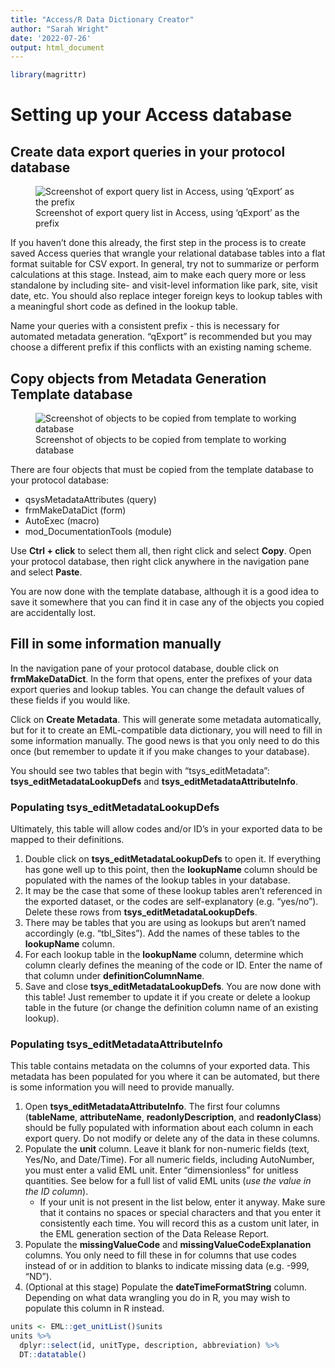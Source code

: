 ```yaml
---
title: "Access/R Data Dictionary Creator"
author: "Sarah Wright"
date: '2022-07-26'
output: html_document
---
```

```r
library(magrittr)
```
# Setting up your Access database

## Create data export queries in your protocol database

![Screenshot of export query list in Access, using 'qExport' as the prefix](instructionFigures/ExportQueries.PNG)

If you haven't done this already, the first step in the process is to create saved Access queries that wrangle your relational database tables into a flat format suitable for CSV export. In general, try not to summarize or perform calculations at this stage. Instead, aim to make each query more or less standalone by including site- and visit-level information like park, site, visit date, etc. You should also replace integer foreign keys to lookup tables with a meaningful short code as defined in the lookup table.

Name your queries with a consistent prefix - this is necessary for automated metadata generation. "qExport" is recommended but you may choose a different prefix if this conflicts with an existing naming scheme.

## Copy objects from Metadata Generation Template database

![Screenshot of objects to be copied from template to working database](instructionFigures/CopyObjects.PNG)

There are four objects that must be copied from the template database to your protocol database:

  - qsysMetadataAttributes (query)
  - frmMakeDataDict (form)
  - AutoExec (macro)
  - mod_DocumentationTools (module)
  
Use **Ctrl + click** to select them all, then right click and select **Copy**. Open your protocol database, then right click anywhere in the navigation pane and select **Paste**.

You are now done with the template database, although it is a good idea to save it somewhere that you can find it in case any of the objects you copied are accidentally lost.

## Fill in some information manually

In the navigation pane of your protocol database, double click on **frmMakeDataDict**. In the form that opens, enter the prefixes of your data export queries and lookup tables. You can change the default values of these fields if you would like.

Click on **Create Metadata**. This will generate some metadata automatically, but for it to create an EML-compatible data dictionary, you will need to fill in some information manually. The good news is that you only need to do this once (but remember to update it if you make changes to your database).

You should see two tables that begin with "tsys_editMetadata": **tsys_editMetadataLookupDefs** and **tsys_editMetadataAttributeInfo**.

### Populating tsys_editMetadataLookupDefs

Ultimately, this table will allow codes and/or ID's in your exported data to be mapped to their definitions.

  1. Double click on **tsys_editMetadataLookupDefs** to open it. If everything has gone well up to this point, then the **lookupName** column should be populated with the names of the lookup tables in your database. 
  2. It may be the case that some of these lookup tables aren't referenced in the exported dataset, or the codes are self-explanatory (e.g. "yes/no"). Delete these rows from **tsys_editMetadataLookupDefs**.
  3. There may be tables that you are using as lookups but aren't named accordingly (e.g. "tbl_Sites"). Add the names of these tables to the **lookupName** column.
  4. For each lookup table in the **lookupName** column, determine which column clearly defines the meaning of the code or ID. Enter the name of that column under **definitionColumnName**.
  5. Save and close **tsys_editMetadataLookupDefs**. You are now done with this table! Just remember to update it if you create or delete a lookup table in the future (or change the definition column name of an existing lookup).

### Populating tsys_editMetadataAttributeInfo

This table contains metadata on the columns of your exported data. This metadata has been populated for you where it can be automated, but there is some information you will need to provide manually.

  1. Open **tsys_editMetadataAttributeInfo**. The first four columns (**tableName**, **attributeName**, **readonlyDescription**, and **readonlyClass**) should be fully populated with information about each column in each export query. Do not modify or delete any of the data in these columns.
  2. Populate the **unit** column. Leave it blank for non-numeric fields (text, Yes/No, and Date/Time). For all numeric fields, including AutoNumber, you must enter a valid EML unit. Enter "dimensionless" for unitless quantities. See below for a full list of valid EML units (*use the value in the ID column*). 
      - If your unit is not present in the list below, enter it anyway. Make sure that it contains no spaces or special characters and that you enter it consistently each time. You will record this as a custom unit later, in the EML generation section of the Data Release Report.
  3. Populate the **missingValueCode** and **missingValueCodeExplanation** columns. You only need to fill these in for columns that use codes instead of or in addition to blanks to indicate missing data (e.g. -999, "ND"). 
  4. (Optional at this stage) Populate the **dateTimeFormatString** column. Depending on what data wrangling you do in R, you may wish to populate this column in R instead.
  
```r
units <- EML::get_unitList()$units
units %>%
  dplyr::select(id, unitType, description, abbreviation) %>%
  DT::datatable()
```
  
  